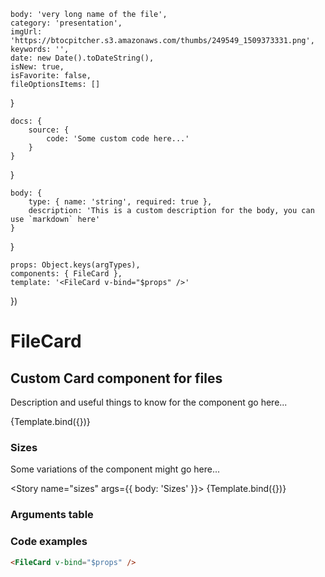 

<!-- Story args -->
<!-- https://storybook.js.org/docs/react/writing-stories/args -->
    body: 'very long name of the file',
    category: 'presentation',
    imgUrl: 'https://btocpitcher.s3.amazonaws.com/thumbs/249549_1509373331.png',
    keywords: '',
    date: new Date().toDateString(),
    isNew: true,
    isFavorite: false,
    fileOptionsItems: []
}

<!-- Story parameters -->
<!-- https://storybook.js.org/docs/react/writing-stories/parameters -->
    docs: { 
        source: { 
            code: 'Some custom code here...'
        }    
    }
}

<!-- https://storybook.js.org/docs/react/api/argtypes -->
    body: {
        type: { name: 'string', required: true },
        description: 'This is a custom description for the body, you can use `markdown` here'
    }
}

<!-- Named exports of stories here -->
    props: Object.keys(argTypes),
    components: { FileCard },
    template: '<FileCard v-bind="$props" />'
})

<!-- Define story settings here -->
<Meta 
    title="Components/FileCard"
    component={FileCard}
    argTypes={argTypes}
    args={args}
/>

# FileCard

## Custom Card component for files

Description and useful things to know for the component go here...

<!-- Preview withToolbar adds the toolbar section which includes the Show code button -->
<Preview withToolbar>
    <Story 
        name="standard"
        args={{ body: 'Standard' }}
        parameters={parameters}
    >
        {Template.bind({})}
    </Story>
</Preview>


### Sizes

Some variations of the component might go here...

<Story name="sizes" args={{ body: 'Sizes' }}>
    {Template.bind({})}
</Story>

### Arguments table

<!-- https://storybook.js.org/docs/react/writing-docs/doc-blocks#customizing -->
<ArgsTable story="standard" />

### Code examples

<!-- Check if we can use include here -->
```html
<FileCard v-bind="$props" />
```
